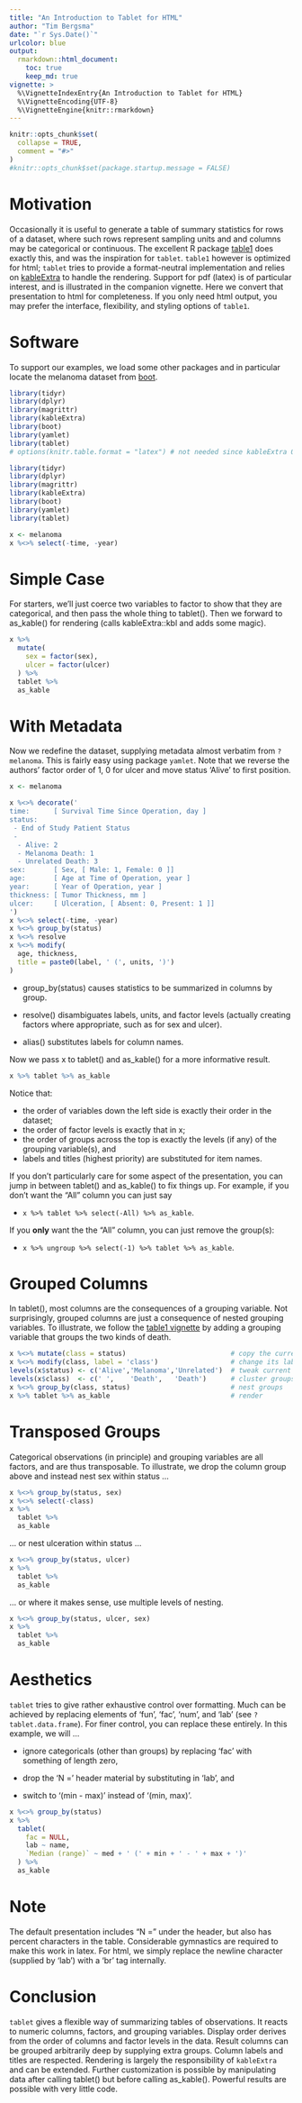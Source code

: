 ```yaml
---
title: "An Introduction to Tablet for HTML"
author: "Tim Bergsma"
date: "`r Sys.Date()`"
urlcolor: blue
output: 
  rmarkdown::html_document:
    toc: true
    keep_md: true
vignette: >
  %\VignetteIndexEntry{An Introduction to Tablet for HTML}
  %\VignetteEncoding{UTF-8}
  %\VignetteEngine{knitr::rmarkdown}
---
```


```r
knitr::opts_chunk$set(
  collapse = TRUE,
  comment = "#>"
)
#knitr::opts_chunk$set(package.startup.message = FALSE)
```

# Motivation

Occasionally it is useful to generate a table of 
summary statistics for rows of a dataset, where
such rows represent sampling units and and columns
may be categorical or continuous.  The excellent R package [table1](https://CRAN.R-project.org/package=table1)
does exactly this, and was the inspiration for 
```tablet```.  ```table1``` however is optimized
for html; ```tablet``` tries to provide
a format-neutral implementation and relies
on [kableExtra](https://CRAN.R-project.org/package=kableExtra) to handle the rendering.
Support for pdf (latex) is of particular interest,
and is illustrated in the companion vignette. 
Here we convert that presentation to html for completeness.
If you only need html output, you may prefer the interface,
flexibility, and styling options of ```table1```.


# Software
To support our examples, we load some other packages
and in particular locate the melanoma dataset from
[boot](https://CRAN.R-project.org/package=boot).


```r
library(tidyr)
library(dplyr)
library(magrittr)
library(kableExtra)
library(boot)
library(yamlet)
library(tablet)
# options(knitr.table.format = "latex") # not needed since kableExtra 0.9.0
```

```r
library(tidyr)
library(dplyr)
library(magrittr)
library(kableExtra)
library(boot)
library(yamlet)
library(tablet)
```


```r
x <- melanoma
x %<>% select(-time, -year)
```

# Simple Case
For starters, we'll just coerce two variables to factor
to show that they are categorical, and then pass the whole
thing to tablet(). Then we forward to as_kable() for rendering
(calls kableExtra::kbl and adds some magic).

```r
x %>%
  mutate(
    sex = factor(sex), 
    ulcer = factor(ulcer)
  ) %>%
  tablet %>%
  as_kable
```

# With Metadata

Now we redefine the dataset, supplying metadata almost verbatim from ```?melanoma```.
This is fairly easy using package ```yamlet```. Note that we reverse
the authors' factor order of 1, 0 for ulcer and move status 'Alive' to 
first position.

```r
x <- melanoma

x %<>% decorate('
time:      [ Survival Time Since Operation, day ]
status:
 - End of Study Patient Status
 -
  - Alive: 2
  - Melanoma Death: 1
  - Unrelated Death: 3
sex:       [ Sex, [ Male: 1, Female: 0 ]]
age:       [ Age at Time of Operation, year ]
year:      [ Year of Operation, year ]
thickness: [ Tumor Thickness, mm ]
ulcer:     [ Ulceration, [ Absent: 0, Present: 1 ]]
')
x %<>% select(-time, -year)
x %<>% group_by(status)
x %<>% resolve
x %<>% modify(
  age, thickness, 
  title = paste0(label, ' (', units, ')')
)
```

* group_by(status) causes statistics to be summarized
in columns by group.  

* resolve() disambiguates 
labels, units, and factor levels (actually creating 
factors where appropriate, such as for sex and ulcer).

* alias() substitutes labels for column names.

Now we pass x to tablet() and as_kable() for a more
informative result.

```r
x %>% tablet %>% as_kable
```

Notice that:

* the order of variables down the left side is exactly their order in the dataset;
* the order of factor levels is exactly that in x;
* the order of groups across the top is exactly the levels (if any) of the grouping variable(s), and
* labels and titles (highest priority) are substituted for item names.

If you don't particularly care for some aspect of the
presentation, you can jump in between tablet() and as_kable()
to fix things up.  For example, if you don't want the "All"
column you can just say 

* ```x %>% tablet %>% select(-All) %>% as_kable```.  

If you **only** want the the "All" column,
you can just remove the group(s): 

* ```x %>% ungroup %>% select(-1) %>% tablet %>% as_kable```.

# Grouped Columns

In tablet(), most columns are the consequences of a grouping
variable.  Not surprisingly, grouped columns are just 
a consequence of nested grouping variables.  To illustrate,
we follow the [table1 vignette](https://CRAN.R-project.org/package=table1) by adding a grouping variable that
groups the two kinds of death.

```r
x %<>% mutate(class = status)                          # copy the current group
x %<>% modify(class, label = 'class')                  # change its label
levels(x$status) <- c('Alive','Melanoma','Unrelated')  # tweak current group
levels(x$class)  <- c(' ',    'Death',   'Death')      # cluster groups
x %<>% group_by(class, status)                         # nest groups
x %>% tablet %>% as_kable                              # render
```

# Transposed Groups

Categorical observations (in principle) and grouping variables
are all factors, and are thus transposable.
To illustrate, we drop the column group above and instead
nest sex within status ...

```r
x %<>% group_by(status, sex)
x %<>% select(-class)
x %>% 
  tablet %>% 
  as_kable

```

... or nest ulceration within status ...

```r
x %<>% group_by(status, ulcer)
x %>% 
  tablet %>% 
  as_kable

```

... or where it makes sense, use multiple levels of nesting.

```r
x %<>% group_by(status, ulcer, sex)
x %>% 
  tablet %>% 
  as_kable

```

# Aesthetics

```tablet``` tries to give rather exhaustive control
over formatting. Much can be achieved by replacing 
elements of 'fun', 'fac', 'num', and 'lab' (see ```?tablet.data.frame```).  For finer control,
you can replace these entirely.  In this example,
we will ...

* ignore categoricals (other than groups) by replacing 'fac' with something of length zero,

* drop the 'N =' header material by substituting in 'lab', and

* switch to '(min - max)' instead of '(min, max)'.

```r
x %<>% group_by(status)
x %>% 
  tablet(
    fac = NULL,
    lab ~ name,
    `Median (range)` ~ med + ' (' + min + ' - ' + max + ')'
  ) %>% 
  as_kable

```


# Note

The default presentation includes  "N = " under the header,
but also has percent characters in the table.  Considerable
gymnastics are required to make this work in latex.  For 
html, we simply replace the newline character (supplied by 'lab')
with a 'br' tag internally.

# Conclusion

```tablet``` gives a flexible way of summarizing tables
of observations.  It reacts to numeric columns, factors, and 
grouping variables.  Display order derives from 
the order of columns and factor levels in the data.
Result columns can be grouped arbitrarily deep by
supplying extra groups. 
Column labels and titles are respected.
Rendering is largely the 
responsibility of ```kableExtra``` and can be extended.
Further customization is possible by manipulating
data after calling tablet() but before calling as_kable().
Powerful results are possible with very little code.













